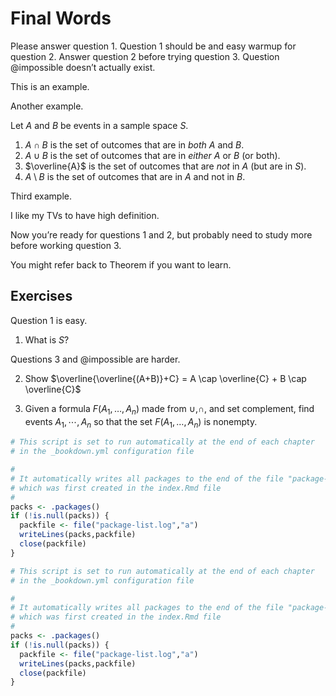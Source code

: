 # Final Words

Please answer question @easy.  Question @easy should be and easy warmup for question @skills. Answer question @skills before trying question @hard.  Question @impossible doesn't actually exist.

::: example
This is an example.
:::

::: example
Another example.
:::

::: definition
Let $A$ and $B$ be events in a sample space $S$. 

1. $A \cap B$ is the set of outcomes that are in  *both* $A$ and $B$.
2. $A \cup B$ is the set of outcomes that are in *either* $A$ or $B$ (or both).
3. $\overline{A}$ is the set of outcomes that are *not* in $A$ (but are in $S$). 
4. $A \setminus B$ is the set of outcomes that are in $A$ and not in $B$.
:::

::: example
Third example.
:::

::: definition
I like my TVs to have high definition.
:::

Now you're ready for questions @easy and @skills, but probably need to study more before working question @hard.

You might refer back to Theorem \ref{Lyapunov} if you want to learn.

## Exercises {-}

Question @easy is easy.

@easy. What is $S$?

Questions @hard and @impossible are harder.

@skills. Show $\overline{\overline{(A+B)}+C} = A \cap \overline{C} + B \cap \overline{C}$

@hard. Given a formula $F(A_1,\dotsc,A_n)$ made from $\cup$,$\cap$, and set complement, find events $A_1,\cdots,A_n$ so that the set $F(A_1,\dotsc,A_n)$ is nonempty.
```r
# This script is set to run automatically at the end of each chapter
# in the _bookdown.yml configuration file

#
# It automatically writes all packages to the end of the file "package-list.log"
# which was first created in the index.Rmd file
#
packs <- .packages()
if (!is.null(packs)) {
  packfile <- file("package-list.log","a")
  writeLines(packs,packfile)
  close(packfile)
}
```
```r
# This script is set to run automatically at the end of each chapter
# in the _bookdown.yml configuration file

#
# It automatically writes all packages to the end of the file "package-list.log"
# which was first created in the index.Rmd file
#
packs <- .packages()
if (!is.null(packs)) {
  packfile <- file("package-list.log","a")
  writeLines(packs,packfile)
  close(packfile)
}
```
